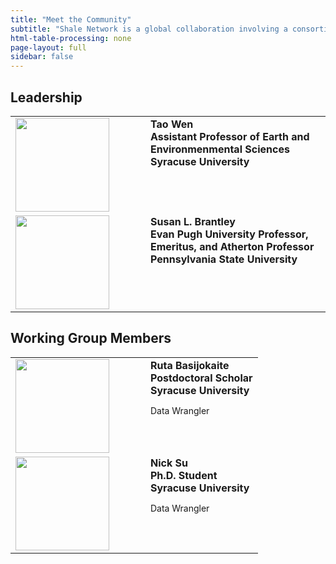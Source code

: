 ```yaml
---
title: "Meet the Community"
subtitle: "Shale Network is a global collaboration involving a consortium of researchers and institutions."
html-table-processing: none
page-layout: full
sidebar: false
---
```


## Leadership
```{=html}
<table border="0" cellpadding=10px cellspacing="0">
  <tr valign="top">
    <td style="width:200px"><a href="url"><img src="portraits/Tao_Wen.jpg" align="left" height="150px" width="150px"></a>
    </td>
    <td>
      <strong>
        Tao Wen<BR>
        Assistant Professor of Earth and Environmenmental Sciences<BR>
        Syracuse University<BR>
      </strong>
    </td>
  </tr>
  <tr valign="top">
    <td style="width:200px"><a href="url"><img src="portraits/Susan_Brantley.jpg" align="left" height="150px" width="150px"></a>
    </td>
    <td>
      <strong>
        Susan L. Brantley<BR>
        Evan Pugh University Professor, Emeritus, and Atherton Professor<BR>
        Pennsylvania State University<BR>
      </strong>
    </td>
  </tr>
</table>
```

## Working Group Members
```{=html}
<table border="0" cellpadding=10px cellspacing="0">
  <tr valign="top">
    <td style="width:200px"><a href="url"><img src="portraits/Ruta_Basijokaite.jpg" align="left" height="150px" width="150px"></a>
    </td>
    <td>
      <strong>
        Ruta Basijokaite<BR>
        Postdoctoral Scholar<BR>
        Syracuse University<BR>
      </strong>
      <p style = "font-size:14px">
        Data Wrangler
      </p>
    </td>
  </tr>
  <tr valign="top">
    <td style="width:200px"><a href="url"><img src="portraits/Nick_Su.jpg" align="left" height="150px" width="150px"></a>
    </td>
    <td>
      <strong>
        Nick Su<BR>
        Ph.D. Student<BR>
        Syracuse University<BR>
      </strong>
      <p style = "font-size:14px">
        Data Wrangler
      </p>
    </td>
  </tr>
</table>
```